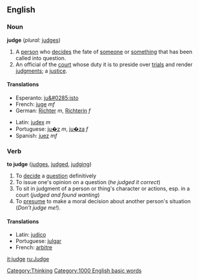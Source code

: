 ==English==

===Noun===
'''judge'''  (''plural:'' [[judges]])
# A [[person]] who [[decide]]s the fate of [[someone]] or [[something]] that has been called into question.
# An official of the [[court]] whose duty it is to preside over [[trial]]s and render [[judgment]]s; a [[justice]].

====Translations====
{{top}}
*Esperanto: [[ju&#0285;isto]]
*French: [[juge]] ''mf''
*German: [[Richter]] ''m'', [[Richterin]] ''f''
{{mid}}
*Latin: [[judex]] ''m''
*Portuguese: [[ju�z]] ''m'', [[ju�za]] ''f''
*Spanish: [[juez]] ''mf''
{{bottom}}

===Verb===
'''to judge'''  ([[judges]], [[judged]], [[judging]])
# To [[decide]] a [[question]] definitively
# To issue one's opinion on a question (''he judged it correct'')
# To sit in judgment of a person or thing's character or actions, esp. in a court (''judged and found wanting'')
# To [[presume]] to make a moral decision about another person's situation (''Don't judge me!'').

====Translations====
*Latin: [[judico]]
*Portuguese: [[julgar]]
*French: [[arbitre]]

[[Category:Thinking]]
[[Category:1000 English basic words]]

[[it:judge]]
[[ru:Judge]]